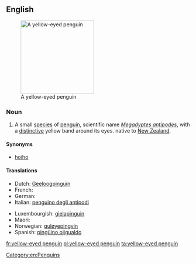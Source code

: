 ==English==
{{wikipedia}}
[[Image:MegadyptesAntipodes.jpg|200px|thumb|right|A yellow-eyed penguin]]

===Noun===
{{en-noun|sg=[[yellow]]-[[eyed]] [[penguin]]}}

# A small [[species]] of [[penguin]], scientific name ''[[Megadyptes antipodes]]'', with a [[distinctive]] yellow band around its eyes. native to [[New Zealand]].

====Synonyms====
* [[hoiho]]

====Translations====
{{trans-top|Penguin}}
* Dutch: [[Geeloogpinguïn]]
* French: {{t+|fr|manchot antipode|m}}
* German: {{t-|de|Gelbaugenpinguin|m}}
* Italian: [[penguino degli antipodi]] {{m}}
{{trans-mid}}
* Luxembourgish: [[gielapinguin]]
* Maori: {{t-|mi|hoiho|xs=Maori}}
* Norwegian: [[guløyepingvin]]
* Spanish: [[pingüino ojigualdo ]] {{m}}
{{trans-bottom}}

[[Category:en:Penguins]]

[[fr:yellow-eyed penguin]]
[[pl:yellow-eyed penguin]]
[[ta:yellow-eyed penguin]]